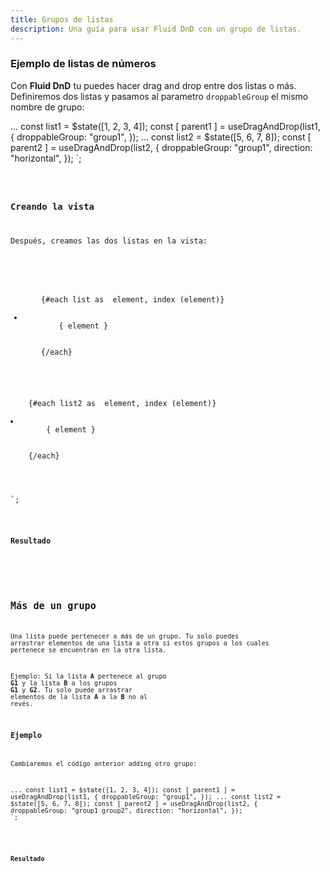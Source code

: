 ```yaml
---
title: Grupos de listas
description: Una guía para usar Fluid DnD con un grupo de listas.
---
```




### Ejemplo de listas de números

Con **Fluid DnD** tu puedes hacer drag and drop entre dos listas o más.\
Definiremos dos listas y pasamos al parametro `droppableGroup` el mismo nombre de grupo:


...
const list1 = $state([1, 2, 3, 4]);
const [ parent1 ] = useDragAndDrop(list1, {
  droppableGroup: "group1",
});
...
const list2 = $state([5, 6, 7, 8]);
const [ parent2 ] = useDragAndDrop(list2, {
  droppableGroup: "group1",
  direction: "horizontal",
});
</script>`;

<Code code={listOfNumbers} lang="svelte" mark={highlightsListOfNumbers} />

### Creando la vista

Después, creamos las dos listas en la vista:

<div class="group-list">
  <ul ref="parent1" class="number-list">
    {#each list as  element, index (element)}
      <li class="number" data-index={index}>
        { element }
      </li>
    {/each}
  </ul>
  <div ref="parent2" class="number-list-h">
    {#each list2 as  element, index (element)}
      <li class="number" data-index={index}>
        { element }
      </li>
    {/each}
  </div>
</div>
<style>
 ...
</style>
`;


<Code code={listOfNumbersDraggable} lang="svelte" mark={highlightsDraggable} />

### Resultado

<div class="pl-8">
  <ListGroup client:load />
</div>

## Más de un grupo

Una lista puede pertenecer a más de un grupo. Tu solo puedes arrastrar elementos de una lista a otra
si estos grupos a los cuales pertenece se encuentran en la otra lista.

Ejemplo: Si la lista **A** pertenece al grupo **G1** y la lista **B** a los grupos **G1** y **G2**.
Tu solo puede arrastrar elementos de la lista **A** a la **B** no al revés.

### Ejemplo

Cambiaremos el código anterior adding otro grupo:


...
const list1 = $state([1, 2, 3, 4]);
const [ parent1 ] = useDragAndDrop(list1, {
  droppableGroup: "group1",
});
...
const list2 = $state([5, 6, 7, 8]);
const [ parent2 ] = useDragAndDrop(list2, {
  droppableGroup: "group1 group2",
  direction: "horizontal",
});
</script>`;

<Code
  code={listOfNumbersGroups}
  lang="vue"
  mark={highlightsListOfNumbersGroups}
/>

### Resultado

<div class="pl-8">
  <ListGroups client:load />
</div>
